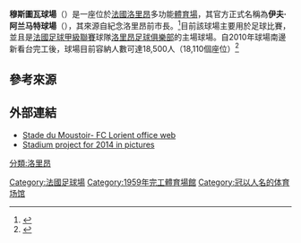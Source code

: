 {{noteTA
|G1=足球
|G2=法甲
|G3=unit
|1=zh-hans:洛里昂;zh-hk:羅連安特;zh-tw:洛里昂;
}}
{{Infobox stadium
| stadium_name= 伊夫·阿兰马特球場<br>Stade Yves Allainmat
| nickname= 穆斯圖瓦球場（Stade du Moustoir）<br>勒穆斯圖瓦（Le Moustoir）
| image = [[File:Stade_du_Moustoir_1.jpg|300px]] 
| location = {{FRA}}[[洛里昂|洛里昂]]
| coordinates  = {{coord|47|44|56|N|3|22|10|W|type:landmark_region:FR|display=it}}
| opened = 1959年7月 
| renovated = 1998年
| expanded = 1998年、2010年
| surface = 人造草皮
| tenants = [[洛里昂足球俱樂部|洛里昂足球俱樂部]]
| seating_capacity = {{formatnum:18500}} <ref>{{cite web |language= en |url= http://www.stadiumguide.com/yvesallainmat/ |title= Stade Yves Allainmat |publisher= The Stadium Guide |accessdate= 2011-11-07 |archive-date= 2019-07-04 |archive-url= https://web.archive.org/web/20190704135516/https://www.stadiumguide.com/yvesallainmat/ |dead-url= no }}</ref>
| record_attendance  = {{formatnum:17395}} <small>（[[洛里昂足球俱樂部|洛里昂]]對[[奧林匹克馬賽|馬賽]]，2013年4月27日）<ref name="offical"/></small>
| dimensions          = {{convert|105|x|70|m|ft|abbr=on}}<ref name="offical"/>
}}

'''穆斯圖瓦球場'''（{{lang-fr|'''Stade du Moustoir'''}}）是一座位於[[法國|法國]][[洛里昂|洛里昂]]多功能[[體育場|體育場]]，其官方正式名稱為'''伊夫·阿兰马特球場'''（{{lang-fr|'''Stade Yves Allainmat'''}}），其來源自紀念洛里昂前市長{{link-fr|伊夫·阿蘭馬特|Yves Allainmat}}。<ref name="offical">{{cite web |language=fr |url=https://www.fclweb.fr/fr/info/club/stade-yves-allainmat-le-moustoir |title=Stade Yves-Allainmat - Le Moustoir |publisher=FC Lorient office web |accessdate=2011-11-07 |archive-url=https://web.archive.org/web/20150626183154/https://www.fclweb.fr/fr/info/club/stade-yves-allainmat-le-moustoir |archive-date=2015-06-26 |dead-url=yes }}</ref>目前該球場主要用於足球比賽，並且是[[法國足球甲級聯賽|法國足球甲級聯賽]]球隊[[洛里昂足球俱樂部|洛里昂足球俱樂部]]的主場球場。自2010年球場南邊新看台完工後，球場目前容納人數可達18,500人（18,110個座位）<ref>{{cite web |language=en |url=http://www.worldstadiums.com/europe/countries/france/bretagne.shtml |title=Stadiums in France Bretagne |publisher=Worldstadiums.com |accessdate=2011-11-07 |deadurl=yes |archiveurl=https://web.archive.org/web/20111104014428/http://www.worldstadiums.com/europe/countries/france/bretagne.shtml |archivedate=2011-11-04 }}</ref>

==參考來源==
<references />

==外部連結==
* [http://www.fclweb.fr/fr/info/club/stade-yves-allainmat-le-moustoir Stade du Moustoir- FC Lorient office web]{{Wayback|url=http://www.fclweb.fr/fr/info/club/stade-yves-allainmat-le-moustoir |date=20130609113135 }} {{fr icon}}
* [https://web.archive.org/web/20161115052133/http://groupe-6.com/fr/projects/view/37 Stadium project for 2014 in pictures] {{fr icon}}

{{Gymnasium-stub}}

{{DEFAULTSORT:Stade Du Moustoir}}
[[Category:法國足球場|Category:法國足球場]]
[[Category:1959年完工體育場館|Category:1959年完工體育場館]]
[[Category:冠以人名的体育场馆|Category:冠以人名的体育场馆]]
[[分類:洛里昂|分類:洛里昂]]